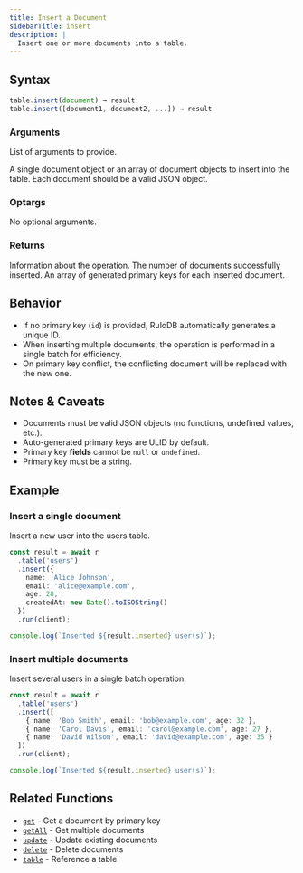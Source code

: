 ```yaml
---
title: Insert a Document
sidebarTitle: insert
description: |
  Insert one or more documents into a table.
---
```



## Syntax

<CodeGroup>

```ts TypeScript
table.insert(document) → result
table.insert([document1, document2, ...]) → result
```

</CodeGroup>

### Arguments

List of arguments to provide.

<ParamField body="document" type="object | array<object>" required>
  A single document object or an array of document objects to insert into the table. Each document
  should be a valid JSON object.
</ParamField>

### Optargs

No optional arguments.

### Returns

<ResponseField name="result" type="object">
  Information about the operation.

  <Expandable title="properties">
    <ResponseField name="inserted" type="number">
      The number of documents successfully inserted.
    </ResponseField>
    <ResponseField name="generated_keys" type="array<string>">
      An array of generated primary keys for each inserted document.
    </ResponseField>
  </Expandable>
</ResponseField>

## Behavior

- If no primary key (`id`) is provided, RuloDB automatically generates a unique ID.
- When inserting multiple documents, the operation is performed in a single batch for efficiency.
- On primary key conflict, the conflicting document will be replaced with the new one.

## Notes & Caveats

- Documents must be valid JSON objects (no functions, undefined values, etc.).
- Auto-generated primary keys are ULID by default.
- Primary key **fields** cannot be `null` or `undefined`.
- Primary key must be a string.

## Example

### Insert a single document

Insert a new user into the users table.

<CodeGroup>

```ts TypeScript
const result = await r
  .table('users')
  .insert({
    name: 'Alice Johnson',
    email: 'alice@example.com',
    age: 28,
    createdAt: new Date().toISOString()
  })
  .run(client);

console.log(`Inserted ${result.inserted} user(s)`);
```

</CodeGroup>

### Insert multiple documents

Insert several users in a single batch operation.

<CodeGroup>

```ts TypeScript
const result = await r
  .table('users')
  .insert([
    { name: 'Bob Smith', email: 'bob@example.com', age: 32 },
    { name: 'Carol Davis', email: 'carol@example.com', age: 27 },
    { name: 'David Wilson', email: 'david@example.com', age: 35 }
  ])
  .run(client);

console.log(`Inserted ${result.inserted} user(s)`);
```

</CodeGroup>

## Related Functions

- [`get`](/sdk/get) - Get a document by primary key
- [`getAll`](/sdk/get-all) - Get multiple documents
- [`update`](/sdk/update) - Update existing documents
- [`delete`](/sdk/delete) - Delete documents
- [`table`](/sdk/table) - Reference a table

<DocumentationFooter />

